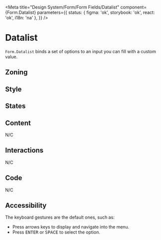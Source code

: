 

<Meta
	title="Design System/Form/Form Fields/Datalist"
	component={Form.Datalist}
	parameters={{
		status: { figma: 'ok', storybook: 'ok', react: 'ok', i18n: 'na' },
	}}
/>

# Datalist

`Form.Datalist` binds a set of options to an input you can fill with a custom value.

## Zoning

<FigmaImage
	src="https://www.figma.com/file/qc8oUSyVJM67gSsbTShftt/%F0%9F%93%90-Zoning?node-id=252%3A0"
	alt="zoning image for datalist"
/>

## Style

## States

<Canvas>
	<Story story={Stories.Datalist} />
</Canvas>

## Content

N/C

## Interactions

N/C

## Code

N/C

## Accessibility

The keyboard gestures are the default ones, such as:

- Press arrows keys to display and navigate into the menu.
- Press <kbd>ENTER</kbd> or <kbd>SPACE</kbd> to select the option.
